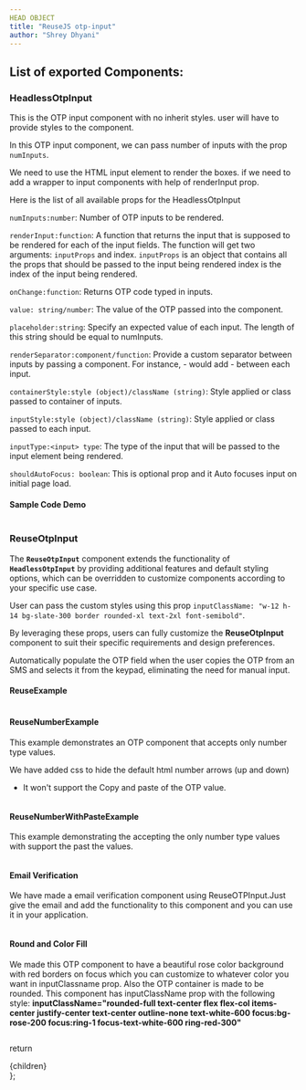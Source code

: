 ```yaml
---
HEAD OBJECT
title: "ReuseJS otp-input"
author: "Shrey Dhyani"
---
```



## List of exported Components:

### HeadlessOtpInput 

This is the OTP input component with no inherit styles. user will have to provide styles to the component.

In this OTP input component, we can pass  number of inputs with the prop `numInputs`.

We need to use the HTML input element to render the boxes. if we need to add a wrapper to input components with help of renderInput prop. 

Here is the list of all available props for the HeadlessOtpInput

`numInputs:number`: Number of OTP inputs to be rendered.

`renderInput:function`: A function that returns the input that is supposed to be rendered for each of the input fields. The function will get two arguments: `inputProps` and index. `inputProps` is an object that contains all the props that should be passed to the input being rendered index is the index of the input being rendered.

`onChange:function`: Returns OTP code typed in inputs.

`value: string/number`: The value of the OTP passed into the component.

`placeholder:string`: Specify an expected value of each input. The length of this string should be equal to numInputs.

`renderSeparator:component/function`: Provide a custom separator between inputs by passing a component. For instance, <span>-</span> would add - between each input.

`containerStyle:style (object)/className (string)`: Style applied or class passed to container of inputs.

`inputStyle:style (object)/className (string)`: Style applied or class passed to each input.

`inputType:<input> type`: The type of the input that will be passed to the input element being rendered.

`shouldAutoFocus: boolean`: This is optional prop and it Auto focuses input on initial page load.



#### Sample Code Demo

<Sample/>

```js path=../../components/otp-input/Sample name=Sample
```


### ReuseOtpInput

The **`ReuseOtpInput`** component extends the functionality of **`HeadlessOtpInput`** by providing additional features and default styling options, which can be overridden to customize components according to your specific use case.

User can pass the custom styles using this prop `inputClassName: "w-12 h-14 bg-slate-300 border rounded-xl text-2xl font-semibold"`. 

By leveraging these props, users can fully customize the **ReuseOtpInput** component to suit their specific requirements and design preferences.

Automatically populate the OTP field when the user copies the OTP from an SMS and selects it from the keypad, eliminating the need for manual input.


#### ReuseExample

<ReuseExample/>

```js path=../../components/otp-input/ReuseExample name=ReuseExample
```

#### ReuseNumberExample

This example demonstrates an OTP component that accepts only number type values.

 We have added css to hide the default html number arrows (up and down)

* It won't support the Copy and paste of the OTP value. 

<ReuseNumberExample/>

```js path=../../components/otp-input/ReuseNumberExample name=ReuseNumberExample
```


#### ReuseNumberWithPasteExample

This example demonstrating the accepting the only number type values with support the past the values.

<ReuseNumberWithPasteExample/>

```js path=../../components/otp-input/ReuseNumberWithPasteExample name=ReuseNumberWithPasteExample
```

#### Email Verification
We have made a email verification component using ReuseOTPInput.Just give the email and add the functionality to this component and you can use it in your application.
<EmailVerification/>

```js path=../../components/otp-input/EmailVerification name=EmailVerification
```
#### Round and Color Fill
We made this OTP component to have a beautiful rose color background with red borders on focus which you can customize to whatever color you want in inputClassname prop. Also the OTP container is made to be rounded.
This component has inputClassName prop with the following style: **inputClassName="rounded-full text-center flex flex-col items-center justify-center text-center outline-none text-white-600 focus:bg-rose-200 focus:ring-1 focus-text-white-600 ring-red-300"**
<ColorFill/>
```js path=../../components/otp-input/ColorFill name=ColorFill
```

  return <SiteWrapper toc={toc}><div className="prose max-w-full mx-4 pb-10" >{children}</div></SiteWrapper>
};